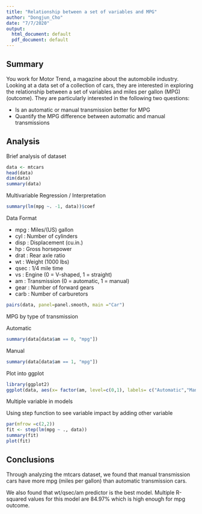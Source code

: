 ---
title: "Relationship between a set of variables and MPG"
author: "Dongjun_Cho"
date: "7/7/2020"
output:
  html_document: default
  pdf_document: default
---

## Summary

You work for Motor Trend, a magazine about the automobile industry. Looking at a data set of a collection of cars, they are interested in exploring the relationship between a set of variables and miles per gallon (MPG) (outcome). They are particularly interested in the following two questions:

* Is an automatic or manual transmission better for MPG
* Quantify the MPG difference between automatic and manual transmissions

## Analysis

Brief analysis of dataset
```{r}
data <- mtcars
head(data)
dim(data)
summary(data)
```


Multivariable Regression / Interpretation
```{r}
summary(lm(mpg ~. -1, data))$coef
```

Data Format

-	mpg 	: Miles/(US) gallon
- cyl 	: Number of cylinders
- disp 	: Displacement (cu.in.)
- hp 	  : Gross horsepower
- drat 	: Rear axle ratio
- wt 	  : Weight (1000 lbs)
- qsec 	: 1/4 mile time
- vs 	  : Engine (0 = V-shaped, 1 = straight)
- am 	  : Transmission (0 = automatic, 1 = manual)
- gear 	: Number of forward gears
- carb 	: Number of carburetors 


```{r}
pairs(data, panel=panel.smooth, main ="Car")

```


MPG by type of transmission

Automatic
```{r}
summary(data[data$am == 0, "mpg"])
```


Manual
```{r}
summary(data[data$am == 1, "mpg"])
```


Plot into ggplot 
```{r}
library(ggplot2)
ggplot(data, aes(x= factor(am, level=c(0,1), labels= c("Automatic","Manual")), y=mpg)) + geom_boxplot()+ labs(title ="MPG by type of transmission", x= "Transmission Type", y="Mpg (Miles/(US) gallon)")

```

Multiple variable in models

Using step function to see variable impact by adding other variable
```{r}
par(mfrow =c(2,2))
fit <- step(lm(mpg ~ ., data))
summary(fit)
plot(fit)
```


## Conclusions

Through analyzing the mtcars dataset, we found that manual transmission cars have more mpg (miles per gallon) than automatic transmission cars.

We also found that wt/qsec/am predictor is the best model. Multiple R-squared values for this model are 84.97% which is high enough for mpg outcome.
